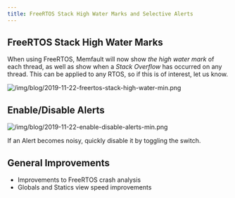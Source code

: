 ```yaml
---
title: FreeRTOS Stack High Water Marks and Selective Alerts
---
```


## FreeRTOS Stack High Water Marks

When using FreeRTOS, Memfault will now show _the high water mark_ of each
thread, as well as show when a _Stack Overflow_ has occurred on any thread. This
can be applied to any RTOS, so if this is of interest, let us know.

<!-- truncate -->

![/img/blog/2019-11-22-freertos-stack-high-water-min.png](/img/blog/2019-11-22-freertos-stack-high-water-min.png)

## Enable/Disable Alerts

![/img/blog/2019-11-22-enable-disable-alerts-min.png](/img/blog/2019-11-22-enable-disable-alerts-min.png)

If an Alert becomes noisy, quickly disable it by toggling the switch.

## General Improvements

- Improvements to FreeRTOS crash analysis
- Globals and Statics view speed improvements
